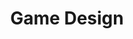 ---
layout: ../../layouts/theme/mdx.astro
title: Game Design
draft: true
client: Self
publishDate: 2023-03-01 00:00:00
img: https://images.unsplash.com/photo-1633545505446-586bf83717f0?fit=crop&w=1400&h=700&q=75
description: We are breaking down and noting the different theories within fintech.
tags:
- financial
- tech
- data
---